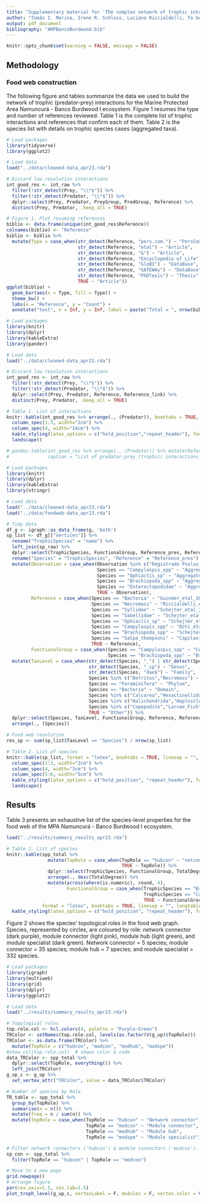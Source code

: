 ```yaml
---
title: "Supplementary material for 'The complex network of trophic interactions in a subAntarctic Marine Protected Area'"
author: "Tomás I. Marina, Irene R. Schloss, Luciana Riccialdelli, To be continued"
output: pdf_document
bibliography: "AMPBancoBurdwood.bib"
---
```


```r
knitr::opts_chunk$set(warning = FALSE, message = FALSE) 
```

## Methodology

### Food web construction

The following figure and tables summarize the data we used to build the network of trophic (predator-prey) interactions for the Marine Protected Area Namuncurá - Banco Burdwood I ecosystem.
Figure 1 resumes the type and number of references reviewed. Table 1 is the complete list of trophic interactions and references that confirm each of them. Table 2 is the species list with details on trophic species cases (aggregated taxa).


```r

# Load packages
library(tidyverse)
library(ggplot2)

# Load data
load("../data/cleaned-data_apr23.rda")

# Discard low resolution interactions
int_good_res <- int_raw %>% 
  filter(!str_detect(Prey, "\\*$")) %>% 
  filter(!str_detect(Predator, "\\*$")) %>% 
  dplyr::select(Prey, Predator, PreyGroup, PredGroup, Reference) %>% 
  distinct(Prey, Predator, .keep_all = TRUE)

# Figure 1. Plot resuming references
biblio <- data.frame(unique(int_good_res$Reference))
colnames(biblio) <- "Reference"
biblio <- biblio %>% 
  mutate(Type = case_when(str_detect(Reference, "pers.com.") ~ "PersComm",
                          str_detect(Reference, "etal") ~ "Article",
                          str_detect(Reference, "&") ~ "Article",
                          str_detect(Reference, "Encyclopedia of Life") ~ "DataBase",
                          str_detect(Reference, "GloBI") ~ "DataBase",
                          str_detect(Reference, "GATEWAy") ~ "DataBase",
                          str_detect(Reference, "PhDTesis") ~ "Thesis",
                          TRUE ~ "Article"))
ggplot(biblio) +
  geom_bar(aes(x = Type, fill = Type)) +
  theme_bw() +
  labs(x = "Reference", y = "Count") +
  annotate("text", x = Inf, y = Inf, label = paste("Total = ", nrow(biblio), sep = ""), vjust=1, hjust=1)

```

\newpage

```r

# Load packages
library(knitr)
library(dplyr)
library(kableExtra)
library(pander)

# Load data
load("../data/cleaned-data_apr23.rda")

# Discard low resolution interactions
int_good_res <- int_raw %>% 
  filter(!str_detect(Prey, "\\*$")) %>% 
  filter(!str_detect(Predator, "\\*$")) %>% 
  dplyr::select(Prey, Predator, Reference, Reference_link) %>% 
  distinct(Prey, Predator, .keep_all = TRUE)

# Table 1. List of interactions
knitr::kable(int_good_res %>% arrange(., (Predator)), booktabs = TRUE, format = "latex", longtable = T, col.names = c("Prey","Predator","Reference", "Link"), caption = "List of predator-prey (trophic) interactions for the food web of the Marine Protected Area Namuncurá - Banco Burdwood I ecosystem. Alphabetically ordered by predator.") %>% 
  column_spec(1:3, width="2cm") %>% 
  column_spec(4, width="14cm") %>% 
  kable_styling(latex_options = c("hold_position","repeat_header"), font_size = 4) %>% 
  landscape()

# pandoc.table(int_good_res %>% arrange(., (Predator)) %>% mutate(Reference_link = paste('\\tiny', Reference_link)) %>% rename("Link"="Reference_link"), style="multiline", split.tables = Inf, justify = c("left","left","left","right"),
#              caption = "List of predator-prey (trophic) interactions used to build the network for the Marine Protected Area Namuncurá - Banco Burdwood I ecosystem (MPAN-BB).")

```

\newpage

```r

# Load packages
library(knitr)
library(dplyr)
library(kableExtra)
library(stringr)

# Load data
load("../data/cleaned-data_apr23.rda")
load("../data/foodweb-data_apr23.rda")

# Tidy data
df_g <- igraph::as_data_frame(g, 'both')
sp_list <- df_g[["vertices"]] %>% 
  rename("TrophicSpecies" = "name") %>% 
  left_join(sp_raw) %>% 
  dplyr::select(TrophicSpecies, FunctionalGroup, Reference_pres, Reference_pres_link, Observation) %>% 
  rename("Species" = "TrophicSpecies", "Reference" = "Reference_pres") %>% 
  mutate(Observation = case_when(Observation %in% c("Registrado Psolus_sp; Martinez sugiere presencia de P. segregatus", "Registrado Psolus_sp; Martinez sugiere presencia de P. patagonicus", "Registrado Psolus_sp; Martinez sugiere presencia de P. antarcticus", "Lista de sp no publicada provista por Díaz de Astarloa", "Info from Sup Info (Teso_etal_2019)", "AMPNBB-II", "Abundance data available ?", "Esquema trófico", "Depredadores tope", "Copepoda", "Benthic. Not recorded", "Cirripedia") ~ "", 
                                 Species == "Campylaspis_spp" ~ "Aggregated: Campylaspis_frigida & Campylaspis_bacescui",
                                 Species == "Ophiactis_sp" ~ "Aggregated: Ophiactis_asperula & Ophiactis_spp",
                                 Species == "Brachiopoda_spp" ~ "Aggregated: Magellania_venosa, Liothyrella_uva & Terebratella_dorsata",
                                 Species == "Enteroctopodidae" ~ "Aggregated: Enteroctopus_megalocyathus & Muusoctopus_longibrachus",
                                 TRUE ~ Observation),
         Reference = case_when(Species == "Bacteria" ~ "Guinder_etal_2020",
                               Species == "Necromass" ~ "Riccialdelli_etal_2017", 
                               Species == "Syllidae" ~ "Schejter_etal_2016; Bremec_etal_2019",
                               Species == "Sabellidae" ~ "Schejter_etal_2016; Bremec_etal_2019; Spinelli_etal_2020",
                               Species == "Ophiactis_sp" ~ "Schejter_etal_2016; 2020a; Brogger_pers.com.",
                               Species == "Campylaspis_spp" ~ "Doti_etal_2020",
                               Species == "Brachiopoda_spp" ~ "Schejter_etal_2016", 
                               Species == "Salpa_thompsoni" ~ "Capitanio_pers.com.",
                               TRUE ~ Reference),
         FunctionalGroup = case_when(Species == "Campylaspis_spp" ~ "Cumacea",
                                     Species == "Brachiopoda_spp" ~ "Brachiopoda", TRUE ~ FunctionalGroup)) %>% 
  mutate(TaxLevel = case_when(str_detect(Species, "_") | str_detect(Species, "_spp") ~ "Species",
                              str_detect(Species, "_sp") ~ "Genus",
                              str_detect(Species, "dae$") ~ "Family",
                              Species %in% c("Detritus","Necromass") ~ "NA",
                              Species == "Foraminifera" ~ "Phylum",
                              Species == "Bacteria" ~ "Domain",
                              Species %in% c("Calcarea","Hexactinellida") ~ "Class",
                              Species %in% c("Halichondrida","Haplosclerida","Poecilosclerida","Tetractinellida") ~ "Order",
                              Species %in% c("Copepodite","Larvae_Fish","Larvae_Nauplii","Eggs_Fish") ~ "Ontogenetic stage",
                              TRUE ~ "Other")) %>%  
  dplyr::select(Species, TaxLevel, FunctionalGroup, Reference, Reference_pres_link, Observation) %>% 
  arrange(., (Species))

# Food web resolution
res_sp <- sum(sp_list$TaxLevel == "Species") / nrow(sp_list)

# Table 2. List of species
knitr::kable(sp_list, format = "latex", booktabs = TRUE, linesep = "", longtable = TRUE, col.names = c("Species","Taxonomy","Group","Reference","Link","Observation"), caption = "List of species for the food web of the Marine Protected Areas Namuncurá - Banco Burdwood I and II ecosystem. Alphabetically ordered by species.") %>%
  column_spec(1:3, width="2cm") %>%
  column_spec(4, width="3cm") %>% 
  column_spec(5:6, width="5cm") %>% 
  kable_styling(latex_options = c("hold_position", "repeat_header"), font_size = 4) %>% 
  landscape()


```

\newpage

## Results

Table 3 presents an exhaustive list of the species-level properties for the food web of the MPA Namuncurá - Banco Burdwood I ecosystem.

```r

load("../results/summary_results_apr23.rda")

# Table 2. List of species
knitr::kable(spp_total %>% 
               mutate(TopRole = case_when(TopRole == "hubcon" ~ "netcon",
                                          TRUE ~ TopRole)) %>% 
               dplyr::select(TrophicSpecies, FunctionalGroup, TotalDegree, NumPrey, NumPred, Between, Close, TL, meanTrophicSimil, TopRole) %>% 
               arrange(., desc(TotalDegree)) %>% 
               mutate(across(where(is.numeric), round, 4),
                      FunctionalGroup = case_when(TrophicSpecies == "Brachiopoda_spp" ~ "Brachiopoda",
                                                  TrophicSpecies == "Campylaspis_spp" ~ "Cumacea",
                                                  TRUE ~ FunctionalGroup)), 
             format = "latex", booktabs = TRUE, linesep = "", longtable = TRUE, col.names = c("Species","Group","Degree","NumPrey","NumPred","Between","Close","TL","TS","TR"), align = "llcccccccc", caption = "Species-level properties for the food web of the Marine Protected Area Namuncurá - Banco Burdwood I ecosystem. Ordered by degree (total number of interactions). Between: betweenness; Close: closeness; TL: trophic level; TS: trophic similarity; TR: topological role (netcon = network connector, modcon = module connector, modhub = module hub, modspe = module specialist).") %>%
  kable_styling(latex_options = c("hold_position", "repeat_header"), font_size = 4.5)

```

\newpage

Figure 2 shows the species' topological roles in the food web graph. Species, represented by circles, are coloured by role: network connector (dark purple), module connector (light pink), module hub (light green), and module specialist (dark green). Network connector = 5 species; module connector = 35 species; module hub = 7 species; and module specialist = 332 species.

```r

# Load packages
library(igraph)
library(multiweb)
library(grid)
library(dplyr)
library(ggplot2)

# Load data
load("../results/summary_results_apr23.rda")

# Topological roles
top.role.col <- hcl.colors(4, palette = "Purple-Green")
TRColor <- setNames(top.role.col, levels(as.factor(V(g_up)$TopRole)))
TRColor <- as.data.frame(TRColor) %>% 
  mutate(TopRole = c("hubcon", "modcon", "modhub", "modspe"))
#show_col(top.role.col)  # shows color & code
data_TRColor <- spp_total %>% 
  dplyr::select(TopRole, everything()) %>% 
  left_join(TRColor)
g_up_c <- g_up %>% 
  set_vertex_attr("TRColor", value = data_TRColor$TRColor)

# Number of species by Role
TR_table <- spp_total %>% 
  group_by(TopRole) %>% 
  summarise(n = n()) %>%
  mutate(freq = n / sum(n)) %>% 
  mutate(TopRole = case_when(TopRole == "hubcon" ~ "Network connector",
                             TopRole == "modcon" ~ "Module connector",
                             TopRole == "modhub" ~ "Module hub",
                             TopRole == "modspe" ~ "Module specialist"))

# Filter network connectors ('hubcon') & module connectors ('modcon'). Violet & pink respectively
sp_con <- spp_total %>% 
  filter(TopRole == "hubcon" | TopRole == "modcon")

# Move to a new page
grid.newpage()
# Arrange figure
par(cex.axis=1.5, cex.lab=1.5)
plot_troph_level(g_up_c, vertexLabel = F, modules = F, vertex.color = V(g_up_c)$TRColor, ylab = "Trophic level")

```
